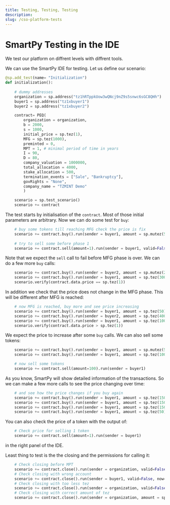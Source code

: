 ```yaml
---
title: Testing, Testing, Testing
description: 
slug: /cso-platform-tests
---
```


# SmartPy Testing in the IDE

We test our platform on diffrent levels with diffrent tools. 

We can use the SmartPy IDE for testing. Let us define our scenario:

```python
@sp.add_test(name= "Initialization")
def initialization():
    
    # dummy addresses
    organization = sp.address("tz1hRTppkUow3wQNcj9nZ9s5snwc6sGC8QHh")
    buyer1 = sp.address("tz1xbuyer1")
    buyer2 = sp.address("tz1xbuyer2")

    contract= PEQ(
        organization = organization, 
        b = 2000, 
        s = 1000, 
        initial_price = sp.tez(1), 
        MFG = sp.tez(1000), 
        preminted = 0,
        MPT = 1, # minimal period of time in years
        I = 90,
        D = 80, 
        company_valuation = 1000000,
        total_allocation = 4000,
        stake_allocation = 500,
        termination_events = ["Sale", "Bankruptcy"],
        govRights = "None",
        company_name = "TZMINT Demo"
        )

    scenario = sp.test_scenario()
    scenario += contract
```

The test starts by initialisation of the `contract`. Most of those initial parameters are arbitrary. Now we can do some test for `buy`: 

```python
    # buy some tokens till reaching MFG check the price is fix
    scenario += contract.buy().run(sender = buyer1, amount = sp.mutez(500001000))
    
    # try to sell some before phase 1
    scenario += contract.sell(amount=1).run(sender = buyer1, valid=False)
```

Note that we expect the `sell` call to fail before MFG phase is over. We can do a few more `buy` calls:

```python
    scenario += contract.buy().run(sender = buyer2, amount = sp.mutez(200003000))
    scenario += contract.buy().run(sender = buyer1, amount = sp.tez(300))
    scenario.verify(contract.data.price == sp.tez(1))
```

In addition we check that the price does not change in the MFG phase. This will be different after MFG is reached:

```python
    # now MFG is reached, buy more and see price increasing
    scenario += contract.buy().run(sender = buyer1, amount = sp.tez(50))
    scenario += contract.buy().run(sender = buyer2, amount = sp.tez(400))
    scenario += contract.buy().run(sender = buyer1, amount = sp.tez(100))
    scenario.verify(contract.data.price > sp.tez(1))
```

We expect the price to increase after some `buy` calls. We can also sell some tokens:

```python
    scenario += contract.buy().run(sender = buyer1, amount = sp.mutez(51245389))
    scenario += contract.buy().run(sender = buyer1, amount = sp.tez(100))

    # now sell some tokens
    scenario += contract.sell(amount=100).run(sender = buyer1)

```

As you know, SmartPy will show detailed information of the transactions. So we can make a few more calls to see the price changing over time:

```python
    # and see how the price changes if you buy again
    scenario += contract.buy().run(sender = buyer1, amount = sp.tez(150))
    scenario += contract.buy().run(sender = buyer1, amount = sp.tez(150))
    scenario += contract.buy().run(sender = buyer1, amount = sp.tez(150))
    scenario += contract.buy().run(sender = buyer1, amount = sp.tez(50))
```

You can also check the price of a token with the output of:

```python
    # Check price for selling 1 token
    scenario += contract.sell(amount=1).run(sender = buyer1)
```

in the right panel of the IDE.

Least thing to test is the the closing and the permissions for calling it:

```python
    # Check closing before MPT
    scenario += contract.close().run(sender = organization, valid=False, amount = sp.tez(2400), now= sp.timestamp_from_utc_now().add_days(360))
    # Check closing with wrong account
    scenario += contract.close().run(sender = buyer1, valid=False, now= sp.timestamp_from_utc_now().add_days(365))
    # Check closing with too less tez
    scenario += contract.close().run(sender = organization, valid=False, amount = sp.tez(300), now= sp.timestamp_from_utc_now().add_days(365))
    # Check closing with correct amount of tez
    scenario += contract.close().run(sender = organization, amount = sp.tez(2400), now= sp.timestamp_from_utc_now().add_days(365))
```